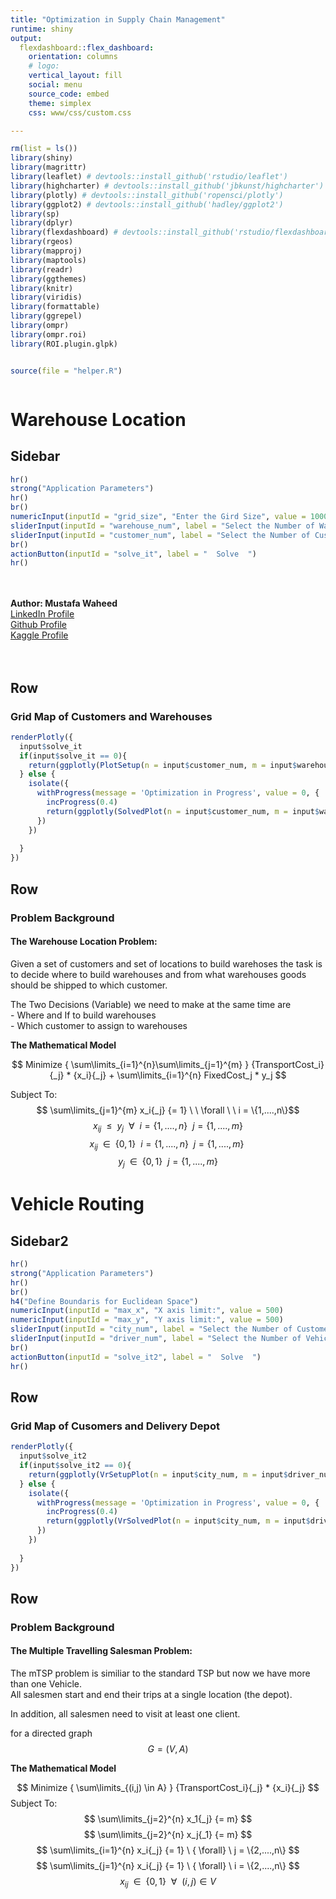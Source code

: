 ```yaml
---
title: "Optimization in Supply Chain Management"
runtime: shiny
output: 
  flexdashboard::flex_dashboard:
    orientation: columns
    # logo: 
    vertical_layout: fill
    social: menu
    source_code: embed
    theme: simplex
    css: www/css/custom.css

---
```





```r
rm(list = ls())
library(shiny)
library(magrittr)
library(leaflet) # devtools::install_github('rstudio/leaflet')
library(highcharter) # devtools::install_github('jbkunst/highcharter')
library(plotly) # devtools::install_github('ropensci/plotly')
library(ggplot2) # devtools::install_github('hadley/ggplot2')
library(sp)
library(dplyr)
library(flexdashboard) # devtools::install_github('rstudio/flexdashboard')
library(rgeos)
library(mapproj)
library(maptools)
library(readr)
library(ggthemes)
library(knitr)
library(viridis)
library(formattable)
library(ggrepel)
library(ompr)
library(ompr.roi)
library(ROI.plugin.glpk)


source(file = "helper.R")



```


Warehouse Location
======================================================================

Sidebar {.sidebar}
-------------------------------------------------------
```r
hr()
strong("Application Parameters")
hr()
br()
numericInput(inputId = "grid_size", "Enter the Gird Size", value = 1000)
sliderInput(inputId = "warehouse_num", label = "Select the Number of Warehouses:", min = 10, max = 30, value = 20)
sliderInput(inputId = "customer_num", label = "Select the Number of Customers:", min = 50, max = 150, value = 100)
br()
actionButton(inputId = "solve_it", label = "  Solve  ")
hr()
```

</br>
</br>
<strong>Author: Mustafa Waheed</strong>  
[LinkedIn Profile](https://www.linkedin.com/in/mustafa-waheed-5b78552b/)   
[Github Profile](https://github.com/MustafaWaheed91)  
[Kaggle Profile](https://www.kaggle.com/mustafawaheed91)  
</br>
</br>




Row {data-width=1100}
-----------------------------------------------------------------------
### Grid Map of Customers and Warehouses
```r
renderPlotly({
  input$solve_it 
  if(input$solve_it == 0){
    return(ggplotly(PlotSetup(n = input$customer_num, m = input$warehouse_num, grid_size = input$grid_size)))
  } else {
    isolate({  
      withProgress(message = 'Optimization in Progress', value = 0, {
        incProgress(0.4)
        return(ggplotly(SolvedPlot(n = input$customer_num, m = input$warehouse_num, grid_size = input$grid_size)))
      })
    })
    
  }
})

```


Row
-----------------------------------------------------------------------
### Problem Background

<h4>The Warehouse Location Problem: </h4>

Given a set of customers and set of locations to build warehoses the task is to decide where to build warehouses and from what warehouses goods should be shipped to which customer.

The Two Decisions (Variable) we need to make at the same time are  
  - Where and If to build warehouses  
  - Which customer to assign to warehouses  


<strong>The Mathematical Model</strong>  

$$ Minimize  { \sum\limits_{i=1}^{n}\sum\limits_{j=1}^{m} } {TransportCost_i}{_j} * {x_i}{_j} + \sum\limits_{i=1}^{n} FixedCost_j * y_j  $$  

Subject To: 
$$ \sum\limits_{j=1}^{m} x_i{_j} {= 1} \     \  \forall  \       \   i = \{1,....,n\}$$
$$ x_i{_j} \  \ {  \leq  } \  \ y_j   \     \ { \forall}  \       \   {i = \{1,....,n\}} \  \ {j = \{1,....,m\}}$$
$$ x_i{_j} \  \ {  \in  } \  \  \{0,1\} \    \  {i = \{1,....,n\}} \  \ {j = \{1,....,m\}} \ $$
$$ y{_j} \  \ {  \in  } \  \  \{0,1\}   \      \   {j = \{1,....,m\}}$$








Vehicle Routing
======================================================================

Sidebar2 {.sidebar}
-------------------------------------------------------
```r
hr()
strong("Application Parameters")
hr()
br()
h4("Define Boundaris for Euclidean Space")
numericInput(inputId = "max_x", "X axis limit:", value = 500)
numericInput(inputId = "max_y", "Y axis limit:", value = 500)
sliderInput(inputId = "city_num", label = "Select the Number of Customers:", min = 1, max = 15, value = 7)
sliderInput(inputId = "driver_num", label = "Select the Number of Vehicles:", min = 1, max = 3, value = 2)
br()
actionButton(inputId = "solve_it2", label = "  Solve  ")
hr()

```



Row {data-width=1100}
-----------------------------------------------------------------------
### Grid Map of Cusomers and Delivery Depot
```r
renderPlotly({
  input$solve_it2 
  if(input$solve_it2 == 0){
    return(ggplotly(VrSetupPlot(n = input$city_num, m = input$driver_num, max_x = input$max_x , max_y = input$max_y )))
  } else {
    isolate({
      withProgress(message = 'Optimization in Progress', value = 0, {
        incProgress(0.4)
        return(ggplotly(VrSolvedPlot(n = input$city_num, m = input$driver_num, max_x = input$max_x , max_y = input$max_y )))
      })
    })
    
  }
})

```


Row
-----------------------------------------------------------------------
### Problem Background

<h4>The Multiple Travelling Salesman Problem: </h4>

The mTSP problem is similiar to the standard TSP but now we have more than one Vehicle.  
All salesmen start and end their trips at a single location (the depot).  
  
  
In addition, all salesmen need to visit at least one client.  

for a directed graph $$ G = (V, A) $$



<strong>The Mathematical Model</strong>  

$$ Minimize  { \sum\limits_{(i,j) \in A} } {TransportCost_i}{_j} * {x_i}{_j}  $$
Subject To: 
$$ \sum\limits_{j=2}^{n} x_1{_j} {= m} $$
$$ \sum\limits_{j=2}^{n} x_j{_1} {= m} $$
$$ \sum\limits_{i=1}^{n} x_i{_j} {= 1}   \ { \forall}  \  j = \{2,....,n\} $$
$$ \sum\limits_{j=1}^{n} x_i{_j} {= 1}   \ { \forall}  \  i = \{2,....,n\} $$
<!-- $$ x_i{_j} \  \ {  \leq  } \  \ y_j   \     \ { \forall}  \       \   {i = \{1,....,n\}} \  \ {j = \{1,....,m\}}$$ -->
$$ x_i{_j} \  \ {  \in  } \  \  \{0,1\} \    \  \forall \  \  (i,j) \in V $$
$$ $$
$$ $$
$$ $$
$$ $$
